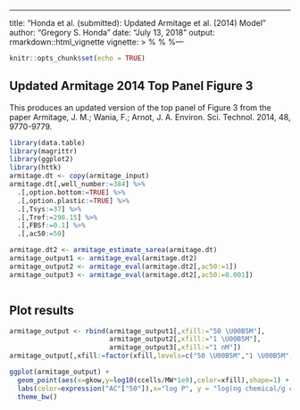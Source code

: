 ---
title: "Honda et al. (submitted): Updated Armitage et al. (2014) Model"
author: "Gregory S. Honda"
date: "July 13, 2018"
output: rmarkdown::html_vignette
vignette: >
  %\VignetteIndexEntry{Honda et al. (submitted): Updated Armitage et al. (2014) Model}
  %\VignetteEngine{knitr::rmarkdown}
  %\VignetteEncoding{UTF-8}---

```{r setup, include=FALSE, EVAL=F}
knitr::opts_chunk$set(echo = TRUE)
```

## Updated Armitage 2014 Top Panel Figure 3

This produces an updated version of the top panel of Figure 3 from the paper Armitage, J. M.; Wania, F.; Arnot, J. A. Environ. Sci. Technol. 2014, 48, 9770-9779.

```{r, eval=F}
library(data.table)
library(magrittr)
library(ggplot2)
library(httk)
armitage.dt <- copy(armitage_input)
armitage.dt[,well_number:=384] %>% 
  .[,option.bottom:=TRUE] %>% 
  .[,option.plastic:=TRUE] %>% 
  .[,Tsys:=37] %>% 
  .[,Tref:=298.15] %>% 
  .[,FBSf:=0.1] %>% 
  .[,ac50:=50]

armitage.dt2 <- armitage_estimate_sarea(armitage.dt)
armitage_output1 <- armitage_eval(armitage.dt2)
armitage_output2 <- armitage_eval(armitage.dt2[,ac50:=1])
armitage_output3 <- armitage_eval(armitage.dt2[,ac50:=0.001])



```

## Plot results

```{r, echo=TRUE, eval=F}
armitage_output <- rbind(armitage_output1[,xfill:="50 \U00B5M"],
                         armitage_output2[,xfill:="1 \U00B5M"],
                         armitage_output3[,xfill:="1 nM"])
armitage_output[,xfill:=factor(xfill,levels=c("50 \U00B5M","1 \U00B5M","1 nM"))]

ggplot(armitage_output) +
  geom_point(aes(x=gkow,y=log10(ccells/MW*1e9),color=xfill),shape=1) +
  labs(color=expression("AC"["50"]),x="log P", y = "log(ng chemical/g cells)") +
  theme_bw()
```



